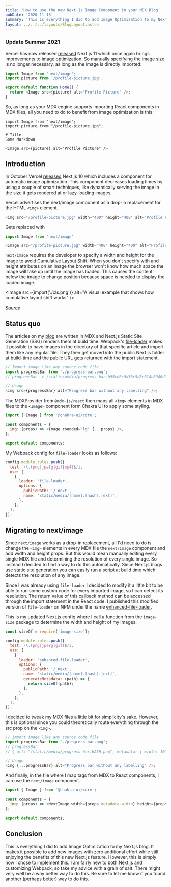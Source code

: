 ```yaml
---
title: 'How to use the new Next.js Image Component in your MDX Blog'
pubDate: '2020-11-16'
summary: 'This is everything I did to add Image Optimization to my Next.js blog. It makes it possible to add new images with zero additional effort while still enjoying the benefits of this new Next.js feature.'
layout: ../../../layouts/BlogLayout.astro
---
```



### Update Summer 2021

Vercel has now released [released](https://nextjs.org/blog/next-11#automatic-size-detection-local-images) Next.js 11 which once again brings improvements to image optimization. So manually specifying the image size is no longer necessary, as long as the image is directly imported:

```javascript
import Image from 'next/image';
import picture from '/profile-picture.jpg';

export default function Home() {
  return <Image src={picture} alt="Profile Picture" />;
}
```

So, as long as your MDX engine supports importing React components in MDX files, all you need to do to benefit from image optimization is this:

```javascript:blog/blog-post.mdx
import Image from "next/image";
import picture from "/profile-picture.jpg";

# Title
Some Markdown

<Image src={picture} alt="Profile Picture" />
```

## Introduction

In October Vercel [released](https://nextjs.org/blog/next-10) Next.js 10 which includes a component for automatic image optimization. This component decreases loading times by using a couple of smart techniques, like dynamically serving the image in the size it gets rendered at or lazy-loading images.

Vercel advertises the next/image component as a drop-in replacement for the HTML `<img>` element.

```javascript
<img src="/profile-picture.jpg" width="400" height="400" alt="Profile Picture">
```

Gets replaced with

```javascript
import Image from 'next/image'

<Image src="/profile-picture.jpg" width="400" height="400" alt="Profile Picture">
```

`next/image` requires the developer to specify a width and height for the image to avoid Cumulative Layout Shift. When you don't specify with and height attributes on an image the browser won't know how much space the image will take up until the image has loaded. This causes the content below the image to change position because space is needed to display the loaded image.

<Image src={import('./cls.png')} alt="A visual example that shows how cumulative layout shift works" />

_[Source](https://web.dev/cls/)_

## Status quo

The articles on my [blog](https://github.com/noahflk/noahflk.com) are written in MDX and Next.js Static Site Generation (SSG) renders them at build time. Webpack's [file-loader](https://github.com/webpack-contrib/file-loader) makes it possible to have images in the directory of that specific article and import them like any regular file. They then get moved into the public Next.js folder at build-time and the public URL gets returned with the import statement.

```javascript
// Import image like any source code file
import progressBar from './progress-bar.png';
// progressBar -> /static/media/progress-bar.b95cd6c9d38c5d8c614c8946d1c36baf.png

// Usage
<img src={progressBar} alt="Progress bar without any labelling" />;
```

The MDXProvider from `@mdx-js/react` then maps all `<img>` elements in MDX files to the `<Image>` component form Chakra UI to apply some styling.

```javascript
import { Image } from '@chakra-ui/core';

const components = {
  img: (props) => <Image rounded="lg" {...props} />,
};

export default components;
```

My Webpack config for `file-loader` looks as follows:

```javascript
config.module.rules.push({
  test: /\.(png|jpe?g|gif|mp4)$/i,
  use: [
    {
      loader: 'file-loader',
      options: {
        publicPath: '/_next',
        name: 'static/media/[name].[hash].[ext]',
      },
    },
  ],
});
```

## Migrating to next/image

Since `next/image` works as a drop-in replacement, all I'd need to do is change the `<img>` elements in every MDX file the `next/image` component and add width and height props. But this would mean manually editing every single MDX file and determining the resolution of every single image. So instead I decided to find a way to do this automatically. Since Next.js blogs use static site generation you can easily run a script at build time which detects the resolution of any image.

Since I was already using `file-loader` I decided to modify it a little bit to be able to run some custom code for every imported image, so I can detect its resolution. The return value of this callback method can be accessed through the import statement in the React code. I published this modified version of `file-loader` on NPM under the name [enhanced-file-loader](https://github.com/noahflk/enhanced-file-loader).

This is my updated Next.js config where I call a function from the `image-size` package to determine the width and height of my images.

```javascript
const sizeOf = require('image-size');

config.module.rules.push({
  test: /\.(png|jpe?g|gif)$/i,
  use: [
    {
      loader: 'enhanced-file-loader',
      options: {
        publicPath: '/_next',
        name: 'static/media/[name].[hash].[ext]',
        generateMetadata: (path) => {
          return sizeOf(path);
        },
      },
    },
  ],
});
```

I decided to tweak my MDX files a little bit for simplicity's sake. However, this is optional since you could theoretically route everything through the src prop on the `<img>`.

```javascript
// Import image like any source code file
import progressBar from './progress-bar.png';
// progressBar:
// { url: "/static/media/progress-bar.HASH.png", metadata: { width: 1000, height: 5000 } }

// Usage
<img {...progressBar} alt="Progress bar without any labelling" />;
```

And finally, in the file where I map tags from MDX to React components, I can use the `next/image` component.

```javascript
import { Image } from '@chakra-ui/core';

const components = {
  img: (props) => <NextImage width={props.metadata.width} height={props.metadata.height} {...props} />,
};

export default components;
```

## Conclusion

This is everything I did to add Image Optimization to my Next.js blog. It makes it possible to add new images with zero additional effort while still enjoying the benefits of this new Next.js feature. However, this is simply how I chose to implement this. I am fairly new to both Next.js and customizing Webpack, so take my advice with a grain of salt. There might very well be a way better way to do this. Be sure to let me know if you found another (perhaps better) way to do this.
